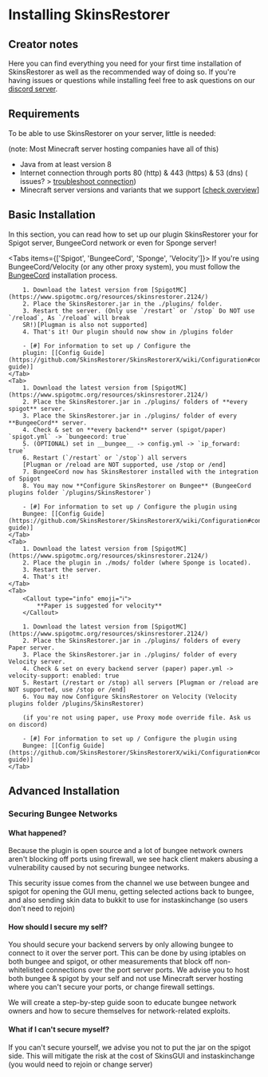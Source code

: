 
# Installing SkinsRestorer

## Creator notes

Here you can find everything you need for your first time installation of SkinsRestorer as well as the recommended way
of doing so.
If you're having issues or questions while installing feel
free to ask questions on our [discord server](https://skinsrestorer.net/discord).

## Requirements

To be able to use SkinsRestorer on your server, little is needed:

(note: Most Minecraft server hosting companies have all of this)

* Java from at least version 8
* Internet connection through ports 80 (http) & 443 (https) & 53 (dns) (
  issues? > [troubleshoot connection](https://github.com/SkinsRestorer/SkinsRestorerX/wiki/Troubleshoot#connection))
* Minecraft server versions and variants that we
  support [[check overview](https://github.com/SkinsRestorer/SkinsRestorerX/blob/master/README.md)]

## Basic Installation

In this section, you can read how to set up our plugin SkinsRestorer your for Spigot server, BungeeCord network or even
for Sponge server!

<Tabs items={['Spigot', 'BungeeCord', 'Sponge', 'Velocity']}>
    <Tab>
        <Callout type="info" emoji="ℹ️">
            If you're using BungeeCord/Velocity (or any other proxy system), you must follow the [BungeeCord](#installing-Bungee) installation process.
        </Callout>

        1. Download the latest version from [SpigotMC](https://www.spigotmc.org/resources/skinsrestorer.2124/)
        2. Place the SkinsRestorer.jar in the ./plugins/ folder.
        3. Restart the server. (Only use `/restart` or `/stop` Do NOT use `/reload`, As `/reload` will break
        SR!)[Plugman is also not supported]
        4. That's it! Our plugin should now show in /plugins folder

        - [#] For information to set up / Configure the
        plugin: [[Config Guide](https://github.com/SkinsRestorer/SkinsRestorerX/wiki/Configuration#config-guide)]
    </Tab>
    <Tab>
        1. Download the latest version from [SpigotMC](https://www.spigotmc.org/resources/skinsrestorer.2124/)
        2. Place the SkinsRestorer.jar in ./plugins/ folders of **every spigot** server.
        3. Place the SkinsRestorer.jar in ./plugins/ folder of every **BungeeCord** server.
        4. Check & set on **every backend** server (spigot/paper) `spigot.yml` -> `bungeecord: true`
        5. (OPTIONAL) set in __bungee__ -> config.yml -> `ip_forward: true`
        6. Restart (`/restart` or `/stop`) all servers
        [Plugman or /reload are NOT supported, use /stop or /end]
        7. BungeeCord now has SkinsRestorer installed with the integration of Spigot
        8. You may now **Configure SkinsRestorer on Bungee** (BungeeCord plugins folder `/plugins/SkinsRestorer`)

        - [#] For information to set up / Configure the plugin using
        Bungee: [[Config Guide](https://github.com/SkinsRestorer/SkinsRestorerX/wiki/Configuration#config-guide)]
    </Tab>
    <Tab>
        1. Download the latest version from [SpigotMC](https://www.spigotmc.org/resources/skinsrestorer.2124/)
        2. Place the plugin in ./mods/ folder (where Sponge is located).
        3. Restart the server.
        4. That's it!
    </Tab>
    <Tab>
        <Callout type="info" emoji="ℹ️">
            **Paper is suggested for velocity**
        </Callout>

        1. Download the latest version from [SpigotMC](https://www.spigotmc.org/resources/skinsrestorer.2124/)
        2. Place the SkinsRestorer.jar in ./plugins/ folders of every Paper server.
        3. Place the SkinsRestorer.jar in ./plugins/ folder of every Velocity server.
        4. Check & set on every backend server (paper) paper.yml ->   velocity-support: enabled: true
        5. Restart (/restart or /stop) all servers [Plugman or /reload are NOT supported, use /stop or /end]
        6. You may now Configure SkinsRestorer on Velocity (Velocity plugins folder /plugins/SkinsRestorer)

        (if you're not using paper, use Proxy mode override file. Ask us on discord)

        - [#] For information to set up / Configure the plugin using
        Bungee: [[Config Guide](https://github.com/SkinsRestorer/SkinsRestorerX/wiki/Configuration#config-guide)]
    </Tab>
</Tabs>

## Advanced Installation

### Securing Bungee Networks

#### What happened?

Because the plugin is open source and a lot of bungee network owners aren't blocking off ports using firewall, we see
hack client makers abusing a vulnerability caused by not securing bungee networks.

This security issue comes from the channel we use between bungee and spigot for opening the GUI menu, getting selected
actions back to bungee, and also sending skin data to bukkit to use for instaskinchange (so users don't need to rejoin)

#### How should I secure my self?

You should secure your backend servers by only allowing bungee to connect to it over the server port. This can be done
by using iptables on both bungee and spigot, or other measurements that block off non-whitelisted connections over the
port server ports. We advise you to host both bungee & spigot by your self and not use Minecraft server hosting where
you can't secure your ports, or change firewall settings.

We will create a step-by-step guide soon to educate bungee network owners and how to secure themselves for network-related exploits.

#### What if I can't secure myself?

If you can't secure yourself, we advise you not to put the jar on the spigot side. This will mitigate the risk at the
cost of SkinsGUI and instaskinchange (you would need to rejoin or change server)

